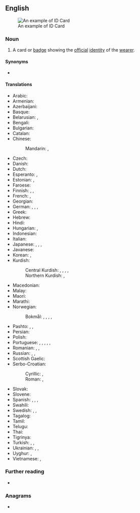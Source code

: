 ==English==
[[File:Norska polisen ansvarar for sakerheten. (Bilden ar tagen vid Nordiska radets session i Oslo, 2003).jpg|thumb|upright|An example of ID Card]]

===Noun===
{{en-noun}}

# A card or [[badge]] showing the [[official]] [[identity]] of the [[wearer]].

====Synonyms====
* {{l|en|identity card}}

====Translations====
{{trans-top|card or badge showing the official identity of the wearer}}
* Arabic: {{t|ar|بِطَاقَة هُوِيَّة|f|tr=biṭāqa huwiyya}}
* Armenian: {{t|hy|նույնականացման քարտ}}
* Azerbaijani: {{t+|az|vəsiqə}}
* Basque: {{t|eu|igarobide}}
* Belarusian: {{t|be|пасве́дчанне асо́бы|n}}, {{t|be|пасве́дчанне|n}}
* Bengali: {{t+|bn|অভিজ্ঞান}}
* Bulgarian: {{t|bg|ли́чна ка́рта|f}}
* Catalan: {{t+|ca|carnet d'identitat|m}}
* Chinese:
*: Mandarin: {{t+|cmn|身份證}}, {{t+|cmn|身份证|tr=shēnfènzhèng}}
* Czech: {{t|cs|občanský průkaz|m}}
* Danish: {{t+|da|identitetskort|n}}
* Dutch: {{t+|nl|identiteitskaart|f}}
* Esperanto: {{t|eo|identigilo}}, {{t|eo|identiga karto}}
* Estonian: {{t|et|isikutunnistus}}, {{t+|et|ID-kaart}}
* Faroese: {{t|fo|samleikaprógv|n}}
* Finnish: {{t+|fi|henkilökortti}}, {{t+|fi|henkilöllisyystodistus}}, {{t+|fi|henkilötodistus}}
* French: {{t+|fr|carte d'identité|f}}, {{t+|fr|pièce d'identité|f}}
* Georgian: {{t|ka|ID ბარათი|sc=Geor}}
* German: {{t+|de|Ausweis|m}}, {{t+|de|Personalausweis|m}}, {{t+|de|ID|f}}, {{t|de|Identitätskarte|f}} {{qualifier|Austria, Switzerland}}
* Greek: {{t|el|δελτίο αστυνομικής ταυτότητας|n}}
* Hebrew: {{t+|he|תְעוּדַת זֶהוּת|f|tr=te'udat zehut}}
* Hindi: {{t|hi|पहचान पत्र|m}}
* Hungarian: {{t+|hu|személyi igazolvány}}, {{qualifier|colloquial}} {{t+|hu|személyi}}
* Indonesian: {{t|id|kartu identitas}}
* Italian: {{t+|it|carta d'identità|f}}
* Japanese: {{t|ja|身分証明書|tr=mibun shōmē sho}}, {{t|ja|身分証|tr=mibun shō}}, {{t|ja|IDカード|tr=ai dī kādo|alt=ＩＤカード}}, {{t+|ja|ID|tr=ai dī|alt=ＩＤ}}
* Javanese: {{t-needed|jv}}
* Korean: {{t|ko|ID 카드|tr=aidi kadeu}}, {{t+|ko|신분증}}
* Kurdish:
*: Central Kurdish: {{t+|ckb|ناسنامە}}, {{t+|ckb|پێناس}}, {{t|ckb|شوناسنامە}}, {{t|ckb|ھەویە}}, {{t|ckb|سجل}}
*: Northern Kurdish: {{t+|kmr|nasname}}, {{t+|kmr|pênas}}
{{trans-mid}}
* Macedonian: {{t|mk|лична карта|f}}
* Malay: {{t|ms|kad pengenalan}}
* Maori: {{t|mi|TT (tau tāututanga)}}
* Marathi: {{t|mr|ओळखपत्र}}
* Norwegian:
*: Bokmål: {{t|nb|identitetskort|f}}, {{t|nb|legitimasjonskort|n}}, {{t|nb|kjenselkort|n}} {{qualifier|outdated}}, {{t|nb|ID-kort|n}}, {{t|nb|ID|m|n}}
* Pashto: {{t+|ps|تذکره|f|tr=tazkerá}}, {{t|ps|شناختي پاس|m|tr=šnãxti рãs}}, {{t+|ps|پېژند پاڼه|f|tr=рežand рãṇa}}
* Persian: {{t+|fa|شناسنامه|tr=šenâsnâme}}
* Polish: {{t+|pl|dowód osobisty|m-in}}
* Portuguese: {{t|pt|cartão de cidadão|m}} {{qualifier|Portugal}}, {{t+|pt|CC|m}} {{qualifier|Portugal}}, {{t|pt|carteira de identidade|f}} {{qualifier|Brazil}}, {{t+|pt|RG|m}} {{qualifier|Brazil}}, {{t|pt|bilhete de identidade|m}}, {{t|pt|cartão de identificação|m}}
* Romanian: {{t|ro|carte de identitate}}, {{t|ro|document de identitate|n}}, {{t|ro|card de identitate}}
* Russian: {{t|ru|удостовере́ние ли́чности|n}}, {{qualifier|вну́тренний}} {{t+|ru|па́спорт|m}} {{qualifier|Russian standard identity card}}, {{t+|ru|удостовере́ние|n}}
* Scottish Gaelic: {{t|gd|cairt-aithne|f}}
* Serbo-Croatian:
*: Cyrillic: {{t|sh|лична карта|f}}, {{t|sh|особна исказница|f}}
*: Roman: {{t|sh|lična karta|f}}, {{t|sh|osobna iskaznica|f}}
* Slovak: {{t|sk|občiansky preukaz|m}}
* Slovene: {{t+|sl|osebna izkaznica|f}}
* Spanish: {{t|es|carnet de identidad|m}}, {{t|es|[[cédula]] [[de]] [[identidad]]|f}} {{qualifier|Latin America}}, {{t|es|credencial|f}}, {{t+|es|DNI}}
* Swahili: {{t-needed|sw}}
* Swedish: {{t|sv|identifikation|c}}, {{t+|sv|legitimation|c}}, {{t|sv|ID-kort|n}}
* Tagalog: {{t|tl|ladaw}}
* Tamil: {{t-needed|ta}}
* Telugu: {{t-needed|te}}
* Thai: {{t|th|บัตรประจำตัว}}
* Tigrinya: {{t|ti|ወረቐት መንነት}}
* Turkish: {{t+|tr|kimlik}}, {{t+|tr|kimlik kartı}}, {{t+|tr|nüfus cüzdanı}}
* Ukrainian: {{t|uk|посві́дчення|n}}, {{t|uk|па́спорт|m}} {{qualifier|passport}}, {{t|uk|посві́дчення осо́би|n}}
* Uyghur: {{t|ug|كىملىك}}, {{t|ug|كىملىك كارتىسى}}
* Vietnamese: {{t|vi|chứng minh thư}}, {{t|vi|giấy chứng minh}}
{{trans-bottom}}

===Further reading===
* {{pedialite|Identity document}}

===Anagrams===
* {{anagrams|en|a=acddir|Dardic}}